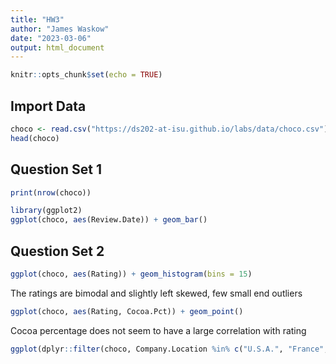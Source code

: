 ```yaml
---
title: "HW3"
author: "James Waskow"
date: "2023-03-06"
output: html_document
---
```


```r
knitr::opts_chunk$set(echo = TRUE)
```

## Import Data
```r
choco <- read.csv("https://ds202-at-isu.github.io/labs/data/choco.csv")
head(choco)
```

## Question Set 1
```r
print(nrow(choco))
```

```r
library(ggplot2)
ggplot(choco, aes(Review.Date)) + geom_bar()
```

## Question Set 2
```r
ggplot(choco, aes(Rating)) + geom_histogram(bins = 15)
```
The ratings are bimodal and slightly left skewed, few small end outliers

```r
ggplot(choco, aes(Rating, Cocoa.Pct)) + geom_point()
```
Cocoa percentage does not seem to have a large correlation with rating

```r
ggplot(dplyr::filter(choco, Company.Location %in% c("U.S.A.", "France", "Canada")), aes(Company, Rating)) + geom_boxplot()
```

